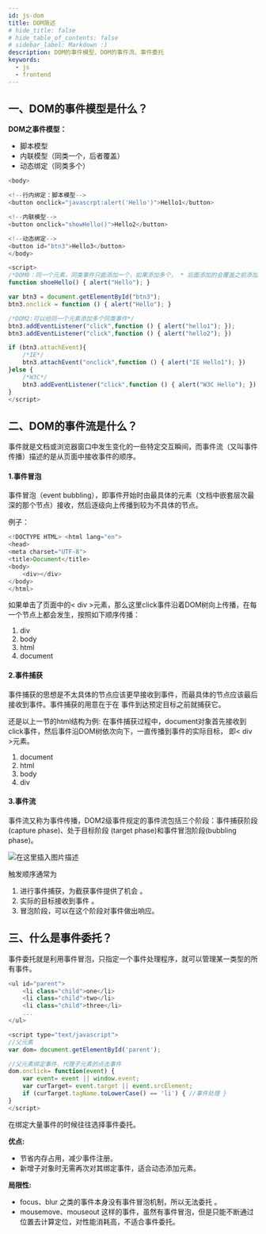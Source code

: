 ```yaml
---
id: js-dom
title: DOM简述
# hide_title: false
# hide_table_of_contents: false
# sidebar_label: Markdown :)
description: DOM的事件模型、DOM的事件流、事件委托
keywords:
  - js
  - frontend
---
```


## 一、DOM的事件模型是什么？

**DOM之事件模型：**

 - 脚本模型
 - 内联模型（同类一个，后者覆盖）
 - 动态绑定（同类多个）

```javascript
<body> 

<!--⾏内绑定：脚本模型--> 
<button onclick="javascrpt:alert('Hello')">Hello1</button> 

<!--内联模型--> 
<button onclick="showHello()">Hello2</button> 

<!--动态绑定--> 
<button id="btn3">Hello3</button> 
</body> 

<script> 
/*DOM0：同⼀个元素，同类事件只能添加⼀个，如果添加多个， * 后⾯添加的会覆盖之前添加的*/ 
function shoeHello() { alert("Hello"); }

var btn3 = document.getElementById("btn3"); 
btn3.onclick = function () { alert("Hello"); }

/*DOM2:可以给同⼀个元素添加多个同类事件*/ 
btn3.addEventListener("click",function () { alert("hello1"); }); 
btn3.addEventListener("click",function () { alert("hello2"); })

if (btn3.attachEvent){ 
	/*IE*/ 
	btn3.attachEvent("onclick",function () { alert("IE Hello1"); })
}else { 
	/*W3C*/ 
	btn3.addEventListener("click",function () { alert("W3C Hello"); })
}
</script>
```


## 二、DOM的事件流是什么？

事件就是文档或浏览器窗口中发生变化的一些特定交互瞬间，而事件流（又叫事件传播）描述的是从页面中接收事件的顺序。

#### 1.事件冒泡

事件冒泡（event bubbling），即事件开始时由最具体的元素（文档中嵌套层次最深的那个节点）接收，然后逐级向上传播到较为不具体的节点。

例子：

```javascript
<!DOCTYPE HTML> <html lang="en"> 
<head> 
<meta charset="UTF-8"> 
<title>Document</title> 
<body> 
	<div></div> 
</body> 
</html>
```

如果单击了页面中的<  div  >元素，那么这里click事件沿着DOM树向上传播，在每一个节点上都会发生，按照如下顺序传播：

 1. div
 2. body
 3. html
 4. document

#### 2.事件捕获

事件捕获的思想是不太具体的节点应该更早接收到事件，⽽最具体的节点应该最后接收到事件。事件捕获的⽤意在于在 事件到达预定⽬标之前就捕获它。

还是以上⼀节的html结构为例: 在事件捕获过程中，document对象⾸先接收到click事件，然后事件沿DOM树依次向下，⼀直传播到事件的实际⽬标， 即<  div  >元素。

1. document 
2. html 
3. body 
4. div

#### 3.事件流

事件流⼜称为事件传播，DOM2级事件规定的事件流包括三个阶段：事件捕获阶段(capture phase)、处于⽬标阶段 (target phase)和事件冒泡阶段(bubbling phase)。

![在这里插入图片描述](https://img-blog.csdnimg.cn/20201221213942466.PNG?x-oss-process=image/watermark,type_ZmFuZ3poZW5naGVpdGk,shadow_10,text_aHR0cHM6Ly9ibG9nLmNzZG4ubmV0L2ltYWdpbmVfdGlvbg==,size_16,color_FFFFFF,t_70#pic_center)


触发顺序通常为 
1. 进行事件捕获，为截获事件提供了机会 。
2. 实际的目标接收到事件 。
3. 冒泡阶段，可以在这个阶段对事件做出响应。


## 三、什么是事件委托？

事件委托就是利⽤事件冒泡，只指定⼀个事件处理程序，就可以管理某⼀类型的所有事件。

```javascript
<ul id="parent"> 
	<li class="child">one</li> 
	<li class="child">two</li> 
	<li class="child">three</li> 
	... 
</ul> 

<script type="text/javascript"> 
//⽗元素 
var dom= document.getElementById('parent'); 

//⽗元素绑定事件，代理⼦元素的点击事件 
dom.onclick= function(event) {
	var event= event || window.event; 
	var curTarget= event.target || event.srcElement; 
	if (curTarget.tagName.toLowerCase() == 'li') { //事件处理 } 
} 
</script>
```

在绑定⼤量事件的时候往往选择事件委托。

**优点:**

 - 节省内存占⽤，减少事件注册。
 - 新增子对象时无需再次对其绑定事件，适合动态添加元素。

**局限性:**

 - focus、blur 之类的事件本身没有事件冒泡机制，所以⽆法委托 。
 - mousemove、mouseout 这样的事件，虽然有事件冒泡，但是只能不断通过位置去计算定位，对性能消耗⾼，不适合事件委托。
